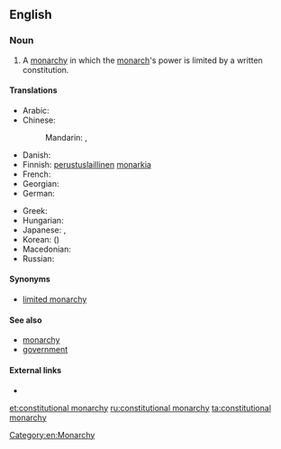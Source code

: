 ==English==

===Noun===
{{en-noun|sg=[[constitutional]] [[monarchy]]|constitutional monarchies}}

# A [[monarchy]] in which the [[monarch]]'s power is limited by a written constitution.

====Translations====
{{trans-top|monarchy in which the monarch's power is limited by a written constitution}}
* Arabic: {{t-|ar|ملكية دستورية|f|tr=malikíyya dustuuríyya}}
* Chinese:
*: Mandarin: {{t|cmn|君主立憲制|sc=Hani}}, {{t|cmn|君主立宪制|tr=jūnzhǔ lìxiànzhì|sc=Hani}}
* Danish: {{t-|da|konstitutionelt monarki}}
* Finnish: [[perustuslaillinen]] [[monarkia]]
* French: {{t+|fr|monarchie constitutionnelle|f}}
* Georgian: {{t-|ka|კონსტიტუციური მონარქია|sc=Geor}}
* German: {{t+|de|konstitutionelle Monarchie|f}}
{{trans-mid}}
* Greek: {{t-|el|συνταγματική μοναρχία|f|tr=syntagmatikí monarchía}}
* Hungarian: {{t-|hu|alkotmányos monarchia}}
* Japanese: {{t-|ja|立憲君主制|tr=りっけんくんしゅせい, rikken kunshusei}}, {{t-|ja|立憲君主政体|tr=りっけんくんしゅせいたい, rikken kunshuseitai}}
* Korean: {{t-|ko|입헌 군주제|tr=ibheon gunjuje}} ({{t-|ko|立憲君主制}})
* Macedonian: {{t-|mk|уставна монархија|f|tr=ústavna monárhija}}
* Russian: {{t-|ru|конституционная монархия|f|tr=konstituciónnaja monárxija}}
{{trans-bottom}}

====Synonyms====
* [[limited monarchy]]

====See also====
* [[monarchy]]
* [[government]]

====External links====
* {{pedialite}}

[[Category:en:Monarchy]]

[[et:constitutional monarchy]]
[[ru:constitutional monarchy]]
[[ta:constitutional monarchy]]